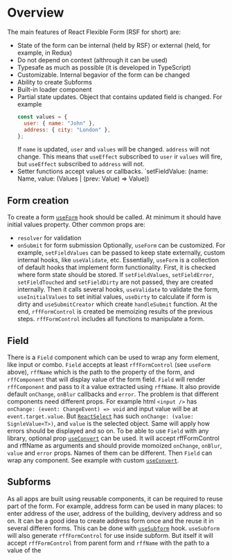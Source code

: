 # Overview

The main features of React Flexible Form (RSF for short) are:

- State of the form can be internal (held by RSF) or external (held, for example, in Redux)
- Do not depend on context (althrough it can be used)
- Typesafe as much as possible (it is developed in TypeScript)
- Customizable. Internal begavior of the form can be changed
- Ability to create Subforms
- Built-in loader component
- Partial state updates. Object that contains updated field is changed.
  For example
  ```jsx
  const values = {
    user: { name: "John" },
    address: { city: "London" },
  };
  ```
  If `name` is updated, `user` and `values` will be changed. `address` will not change.
  This means that `useEffect` subscribed to `user` ir `values` will fire, but `useEffect` subscribed to `address` will not.
- Setter functions accept values or callbacks. `setFieldValue: (name: Name, value: (Values | (prev: Value) => Value))

## Form creation

To create a form [`useForm`](#/api/useForm) hook should be called.
At minimum it should have initial values property.
Other common props are:

- `resolver` for validation
- `onSubmit` for form submission
  Optionally, `useForm` can be customized. For example, `setFieldValues` can be passed to keep state externally, custom internal hooks, like `useValidate`, etc.
  Essentially, `useForm` is a collection of default hooks that implement form functionality.
  First, it is checked where form state should be stored. If `setFieldValues`, `setFieldError`, `setFieldTouched` and `setFieldDirty` are not passed, they are created internally.
  Then it calls several hooks, `useValidate` to validate the form, `useInitialValues` to set initial values, `useDirty` to calculate if form is dirty and `useSubmitCreator` which create `handleSubmit` function.
  At the end, `rffFormControl` is created be memoizing results of the previous steps.
  `rffFormControl` includes all functions to manipulate a form.

## Field

There is a `Field` component which can be used to wrap any form element, like input or combo.
`Field` accepts at least `rffFormControl` (see `useForm` above), `rffName` which is the path to the property of the form, and `rffComponent` that will display value of the form field.
`Field` will render `rffComponent` and pass to it a value extracted using `rffName`.
It also provide default `onChange`, `onBlur` callbacks and `error`.
The problem is that different components need different props.
For example html `<input />` has `onChange: (event: ChangeEvent) => void` and input value will be at `event.target.value`.
But [`ReactSelect`](https://react-select.com/) has such `onChange: (value: SignleValue<T>)`, and `value` is the selected object.
Same will apply how errors should be displayed and so on.
To be able to use `Field` with any library, optional prop [`useConvert`](#/api/useConvert) can be used.
It will accept rffFormControl and rffName as arguments and should provide momoized `onChange`, `onBlur`, `value` and `error` props. Names of them can be different.
Then `Field` can wrap any component.
See example with custom [`useConvert`](#/examples/custom-use-convert).

## Subforms

As all apps are built using reusable components, it can be required to reuse part of the form.
For example, address form can be used in many places: to enter address of the user, address of the building, devivery address and so on.
It can be a good idea to create address form once and the reuse it in several differen forms.
This can be done with [`useSubform`](#/api/useSubform) hook.
`useSubform` will also generate `rffFormControl` for use inside subform.
But itself it will accept `rffFormControl` from parent form and `rffName` with the path to a value of the
